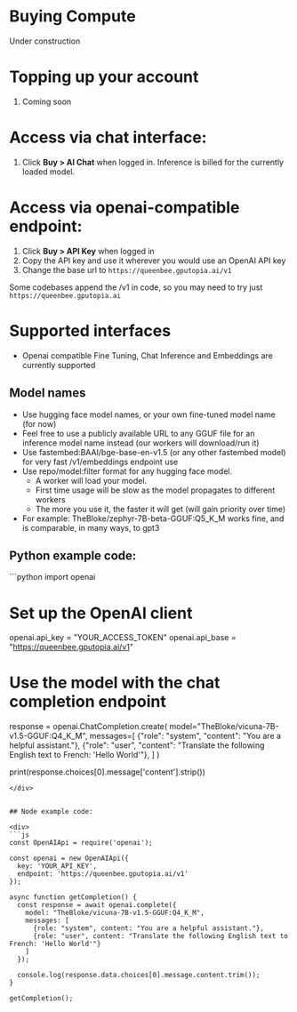 # Buying Compute

<Note>Under construction</Note>

# Topping up your account

1. Coming soon

# Access via chat interface:

1. Click **Buy > AI Chat** when logged in. Inference is billed for the currently loaded model.

# Access via openai-compatible endpoint:

1. Click **Buy > API Key** when logged in
2. Copy the API key and use it wherever you would use an OpenAI API key
3. Change the base url to `https://queenbee.gputopia.ai/v1`

Some codebases append the /v1 in code, so you may need to try just `https://queenbee.gputopia.ai`

# Supported interfaces

- Openai compatible Fine Tuning, Chat Inference and Embeddings are currently supported

## Model names

- Use hugging face model names, or your own fine-tuned model name (for now)
- Feel free to use a publicly available URL to any GGUF file for an inference model name instead (our workers will download/run it)
- Use fastembed:BAAI/bge-base-en-v1.5 (or any other fastembed model) for very fast /v1/embeddings endpoint use
- Use repo/model:filter format for any hugging face model.   
   - A worker will load your model.   
   - First time usage will be slow as the model propagates to different workers
   - The more you use it, the faster it will get (will gain priority over time)
- For example: TheBloke/zephyr-7B-beta-GGUF:Q5_K_M works fine, and is comparable, in many ways, to gpt3

## Python example code:

<div>
```python
import openai

# Set up the OpenAI client

openai.api_key = "YOUR_ACCESS_TOKEN"
openai.api_base = "https://queenbee.gputopia.ai/v1"

# Use the model with the chat completion endpoint

response = openai.ChatCompletion.create(
model="TheBloke/vicuna-7B-v1.5-GGUF:Q4_K_M",
messages=[
{"role": "system", "content": "You are a helpful assistant."},
{"role": "user", "content": "Translate the following English text to French: 'Hello World'"},
]
)

print(response.choices[0].message['content'].strip())

````
</div>


## Node example code:

<div>
```js
const OpenAIApi = require('openai');

const openai = new OpenAIApi({
  key: 'YOUR_API_KEY',
  endpoint: 'https://queenbee.gputopia.ai/v1'
});

async function getCompletion() {
  const response = await openai.complete({
    model: "TheBloke/vicuna-7B-v1.5-GGUF:Q4_K_M",
    messages: [
      {role: "system", content: "You are a helpful assistant."},
      {role: "user", content: "Translate the following English text to French: 'Hello World'"}
    ]
  });

  console.log(response.data.choices[0].message.content.trim());
}

getCompletion();
````

</div>
